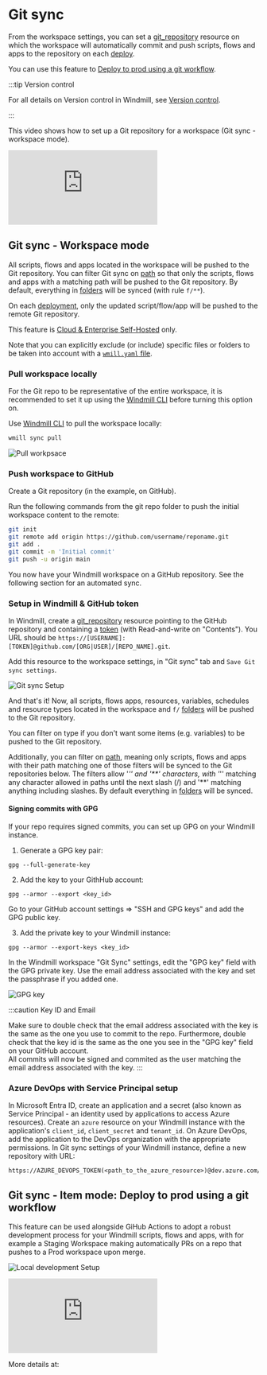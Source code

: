 
# Git sync

From the workspace settings, you can set a [git_repository](../../integrations/git_repository.mdx) resource on which the workspace will automatically commit and push scripts, flows and apps to the repository on each [deploy](../../core_concepts/0_draft_and_deploy/index.mdx).

You can use this feature to [Deploy to prod using a git workflow](#git-sync---item-mode-deploy-to-prod-using-a-git-workflow).

:::tip Version control

For all details on Version control in Windmill, see [Version control](../../advanced/13_version_control/index.mdx).

:::

This video shows how to set up a Git repository for a workspace (Git sync - workspace mode).

<iframe
	style={{ aspectRatio: '16/9' }}
	src="https://www.youtube.com/embed/tmYcrfc_mAc"
	title="Git sync"
	frameBorder="0"
	allow="accelerometer; autoplay; clipboard-write; encrypted-media; gyroscope; picture-in-picture; web-share"
	allowFullScreen
	className="border-2 rounded-lg object-cover w-full dark:border-gray-800"
></iframe>

<br />

## Git sync - Workspace mode

All scripts, flows and apps located in the workspace will be pushed to the Git repository. You can filter Git sync on [path](../../core_concepts/16_roles_and_permissions/index.mdx#path) so that only the scripts, flows and apps with a matching path will be pushed to the Git repository. By default, everything in [folders](../../core_concepts/8_groups_and_folders/index.mdx) will be synced (with rule `f/**`).

On each [deployment](../../core_concepts/0_draft_and_deploy/index.mdx#deployed-version), only the updated script/flow/app will be pushed to the remote Git repository.

This feature is [Cloud & Enterprise Self-Hosted](/pricing) only.

Note that you can explicitly exclude (or include) specific files or folders to be taken into account with a [`wmill.yaml` file](https://github.com/windmill-labs/windmill-sync-example/blob/main/wmill.yaml).

### Pull workspace locally

For the Git repo to be representative of the entire workspace, it is recommended to set it up using the [Windmill CLI](../3_cli/index.mdx) before turning this option on.

Use [Windmill CLI](../3_cli/index.mdx) to pull the workspace locally:

```bash
wmill sync pull
```

![Pull workpsace](./pull_workspace.png 'Pull workspace')

### Push workspace to GitHub

Create a Git repository (in the example, on GitHub).

Run the following commands from the git repo folder to push the initial workspace content to the remote:

```bash
git init
git remote add origin https://github.com/username/reponame.git
git add .
git commit -m 'Initial commit'
git push -u origin main
```

You now have your Windmill workspace on a GitHub repository. See the following section for an automated sync.

### Setup in Windmill & GitHub token

In Windmill, create a [git_repository](https://hub.windmill.dev/resource_types/135/git_repository) resource pointing to the GitHub repository and containing a [token](https://github.com/settings/tokens) (with Read-and-write on "Contents"). You URL should be `https://[USERNAME]:[TOKEN]@github.com/[ORG|USER]/[REPO_NAME].git`.

Add this resource to the workspace settings, in "Git sync" tab and `Save Git sync settings`.

![Git sync Setup](./git_sync_setup.png 'Git sync Setup')

And that's it! Now, all scripts, flows apps, resources, variables, schedules and resource types located in the workspace and `f/` [folders](../../core_concepts/8_groups_and_folders/index.mdx) will be pushed to the Git repository.

You can filter on type if you don't want some items (e.g. variables) to be pushed to the Git repository.

Additionally, you can filter on [path](../../core_concepts/16_roles_and_permissions/index.mdx#path), meaning only scripts, flows and apps with their path matching one of those filters will be synced to the Git repositories below. The filters allow '*'' and '**' characters, with '*'' matching any character allowed in paths until the next slash (/) and '**' matching anything including slashes. By default everything in [folders](../../core_concepts/8_groups_and_folders/index.mdx) will be synced.

#### Signing commits with GPG
If your repo requires signed commits, you can set up GPG on your Windmill instance.

1. Generate a GPG key pair:
```
gpg --full-generate-key
```

2. Add the key to your GithHub account:
```
gpg --armor --export <key_id>
```
Go to your GitHub account settings => "SSH and GPG keys" and add the GPG public key.

3. Add the private key to your Windmill instance:
```
gpg --armor --export-keys <key_id>
```

In the Windmill workspace "Git Sync" settings, edit the "GPG key" field with the GPG private key. Use the email address associated with the key and set the passphrase if you added one.

![GPG key](./add_gpg_key.png 'GPG key')

:::caution Key ID and Email

Make sure to double check that the email address associated with the key is the same as the one you use to commit to the repo. Furthermore, double check that the key id is the same as the one you see in the "GPG key" field on your GitHub account.
<br />
All commits will now be signed and commited as the user matching the email address associated with the key.
:::

### Azure DevOps with Service Principal setup
In Microsoft Entra ID, create an application and a secret (also known as Service Principal - an identity used by applications to access Azure resources). 
Create an `azure` resource on your Windmill instance with the application's `client_id`, `client_secret` and `tenant_id`.
On Azure DevOps, add the application to the DevOps organization with the appropriate permissions.
In Git sync settings of your Windmill instance, define a new repository with URL:

```
https://AZURE_DEVOPS_TOKEN(<path_to_the_azure_resource>)@dev.azure.com/<organization>/<project>/_git/<repository>
```

## Git sync - Item mode: Deploy to prod using a git workflow

This feature can be used alongside GiHub Actions to adopt a robust development process for your Windmill scripts, flows and apps,
with for example a Staging Workspace making automatically PRs on a repo that pushes to a Prod workspace upon merge.

![Local development Setup](../4_local_development/local_development.png 'Local development Setup')

<iframe
	style={{ aspectRatio: '16/9' }}
	src="https://www.youtube.com/embed/es8FUC2M73o"
	title="Deploy to a Prod Workspace using a Git Workflow"
	frameBorder="0"
	allow="accelerometer; autoplay; clipboard-write; encrypted-media; gyroscope; picture-in-picture; web-share"
	allowFullScreen
	className="border-2 rounded-lg object-cover w-full dark:border-gray-800"
></iframe>

<br />

More details at:

<div className="grid grid-cols-2 gap-6 mb-4">
	<DocCard
		title="Deploy to prod using a git workflow"
		description="Windmill integration with Git repositories makes it possible to adopt a robust development process for your Windmill scripts, flows and apps."
		href="/docs/advanced/deploy_gh_gl"
	/>
	<DocCard
		title="Local development"
		description="Develop locally, push to git and deploy automatically to Windmill."
		href="/docs/advanced/local_development"
	/>
</div>
